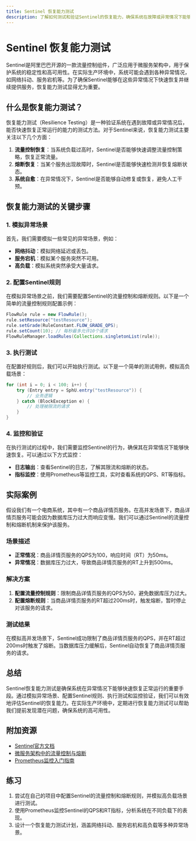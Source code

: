 ```yaml
---
title: Sentinel 恢复能力测试
description: 了解如何测试和验证Sentinel的恢复能力，确保系统在故障或异常情况下能够快速恢复正常运行。
---
```


# Sentinel 恢复能力测试

Sentinel是阿里巴巴开源的一款流量控制组件，广泛应用于微服务架构中，用于保护系统的稳定性和高可用性。在实际生产环境中，系统可能会遇到各种异常情况，如网络抖动、服务宕机等。为了确保Sentinel能够在这些异常情况下快速恢复并继续提供服务，恢复能力测试显得尤为重要。

## 什么是恢复能力测试？

恢复能力测试（Resilience Testing）是一种验证系统在遇到故障或异常情况后，能否快速恢复正常运行的能力的测试方法。对于Sentinel来说，恢复能力测试主要关注以下几个方面：

1. **流量控制恢复**：当系统负载过高时，Sentinel是否能够快速调整流量控制策略，恢复正常流量。
2. **熔断恢复**：当某个服务出现故障时，Sentinel是否能够快速检测并恢复熔断状态。
3. **系统自愈**：在异常情况下，Sentinel是否能够自动修复或恢复，避免人工干预。

## 恢复能力测试的关键步骤

### 1. 模拟异常场景

首先，我们需要模拟一些常见的异常场景，例如：

- **网络抖动**：模拟网络延迟或丢包。
- **服务宕机**：模拟某个服务突然不可用。
- **高负载**：模拟系统突然承受大量请求。

### 2. 配置Sentinel规则

在模拟异常场景之前，我们需要配置Sentinel的流量控制和熔断规则。以下是一个简单的流量控制规则配置示例：

```java
FlowRule rule = new FlowRule();
rule.setResource("testResource");
rule.setGrade(RuleConstant.FLOW_GRADE_QPS);
rule.setCount(10); // 每秒最多允许10个请求
FlowRuleManager.loadRules(Collections.singletonList(rule));
```

### 3. 执行测试

在配置好规则后，我们可以开始执行测试。以下是一个简单的测试用例，模拟高负载场景：

```java
for (int i = 0; i < 100; i++) {
    try (Entry entry = SphU.entry("testResource")) {
        // 业务逻辑
    } catch (BlockException e) {
        // 处理被限流的请求
    }
}
```

### 4. 监控和验证

在执行测试的过程中，我们需要监控Sentinel的行为，确保其在异常情况下能够快速恢复。可以通过以下方式监控：

- **日志输出**：查看Sentinel的日志，了解其限流和熔断的状态。
- **指标监控**：使用Prometheus等监控工具，实时查看系统的QPS、RT等指标。

## 实际案例

假设我们有一个电商系统，其中有一个商品详情页服务。在高并发场景下，商品详情页服务可能会因为数据库压力过大而响应变慢。我们可以通过Sentinel的流量控制和熔断机制来保护该服务。

### 场景描述

- **正常情况**：商品详情页服务的QPS为100，响应时间（RT）为50ms。
- **异常情况**：数据库压力过大，导致商品详情页服务的RT上升到500ms。

### 解决方案

1. **配置流量控制规则**：限制商品详情页服务的QPS为50，避免数据库压力过大。
2. **配置熔断规则**：当商品详情页服务的RT超过200ms时，触发熔断，暂时停止对该服务的请求。

### 测试结果

在模拟高并发场景下，Sentinel成功限制了商品详情页服务的QPS，并在RT超过200ms时触发了熔断。当数据库压力缓解后，Sentinel自动恢复了商品详情页服务的请求。

## 总结

Sentinel恢复能力测试是确保系统在异常情况下能够快速恢复正常运行的重要手段。通过模拟异常场景、配置Sentinel规则、执行测试和监控验证，我们可以有效地评估Sentinel的恢复能力。在实际生产环境中，定期进行恢复能力测试可以帮助我们提前发现潜在问题，确保系统的高可用性。

## 附加资源

- [Sentinel官方文档](https://github.com/alibaba/Sentinel/wiki)
- [微服务架构中的流量控制与熔断](https://microservices.io/patterns/reliability/circuit-breaker.html)
- [Prometheus监控入门指南](https://prometheus.io/docs/introduction/overview/)

## 练习

1. 尝试在自己的项目中配置Sentinel的流量控制和熔断规则，并模拟高负载场景进行测试。
2. 使用Prometheus监控Sentinel的QPS和RT指标，分析系统在不同负载下的表现。
3. 设计一个恢复能力测试计划，涵盖网络抖动、服务宕机和高负载等多种异常场景。